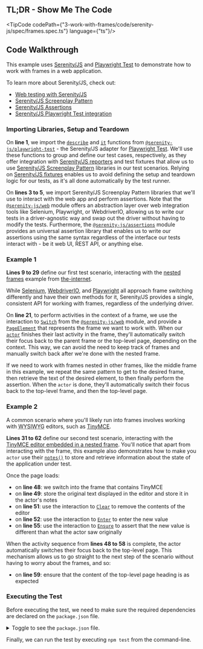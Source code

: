 
## TL;DR - Show Me The Code

<TipCode codePath={"3-work-with-frames/code/serenity-js/spec/frames.spec.ts"} language={"ts"}/>

## Code Walkthrough

This example uses [Serenity/JS](https://serenity-js.org) and [Playwright Test](https://serenity-js.org/handbook/test-runners/playwright-test/)
to demonstrate how to work with frames in a web application.

To learn more about Serenity/JS, check out:
- [Web testing with Serenity/JS](https://serenity-js.org/handbook/web-testing/)
- [Serenity/JS Screenplay Pattern](https://serenity-js.org/handbook/design/screenplay-pattern/)
- [Serenity/JS Assertions](https://serenity-js.org/handbook/design/assertions/)
- [Serenity/JS Playwright Test integration](https://serenity-js.org/handbook/test-runners/playwright-test/)

### Importing Libraries, Setup and Teardown

On **line 1**, we import the [`describe`](https://serenity-js.org/api/playwright-test/function/describe/)
and [`it`](https://serenity-js.org/api/playwright-test/function/it/) functions from
[`@serenity-js/playwright-test`](https://serenity-js.org/api/playwright-test/) - the Serenity/JS adapter for [Playwright Test](https://serenity-js.org/handbook/test-runners/playwright-test/).
We'll use these functions to group and define our test cases, respectively,
as they offer integration with [Serenity/JS reporters](https://serenity-js.org/handbook/reporting/)
and test fixtures that allow us to use [Serenity/JS Screenplay Pattern](https://serenity-js.org/handbook/design/screenplay-pattern/)
libraries in our test scenarios.
Relying on [Serenity/JS fixtures](https://serenity-js.org/api/playwright-test/interface/SerenityFixtures/) enables us
to avoid defining the setup and teardown logic for our tests, as it's all done automatically by the test runner.

On **lines 3 to 5**, we import Serenity/JS Screenplay Pattern libraries that we'll use to interact with the web app
and perform assertions.
Note that the [`@serenity-js/web`](https://serenity-js.org/api/web/) module offers an abstraction layer over web integration
tools like Selenium, Playwright, or WebdriverIO, allowing us to write our tests in a driver-agnostic way and swap out
the driver without having to modify the tests.
Furthermore, the [`@serenity-js/assertions`](https://serenity-js.org/api/assertions/) module provides an universal
assertion library that enables us to write our assertions using the same syntax regardless of the interface
our tests interact with - be it web UI, REST API, or anything else.

### Example 1

**Lines 9 to 29** define our first test scenario, interacting with the [nested frames](https://the-internet.herokuapp.com/nested_frames)
example from [the-internet](https://the-internet.herokuapp.com/nested_frames).

While [Selenium](https://www.selenium.dev/documentation/webdriver/interactions/windows/),
[WebdriverIO](https://webdriver.io/docs/api/webdriver/#switchtoframe),
and [Playwright](https://playwright.dev/docs/api/class-page#page-frame) all approach frame switching differently and have their own methods for it,
Serenity/JS provides a single, consistent API for working with frames, regardless of the underlying driver.

On **line 21**, to perform activities in the context of a frame, we use the interaction to [`Switch`](https://serenity-js.org/api/web/class/Switch/) from the
[`@serenity-js/web`](https://serenity-js.org/api/web/) module, and provide a [`PageElement`](https://serenity-js.org/api/web/class/PageElement/)
that represents the frame we want to work with.
When our [`actor`](https://serenity-js.org/handbook/design/screenplay-pattern/#actors) finishes their last activity in the frame,
they'll automatically switch their focus back to the parent frame or the top-level page, depending on the context.
This way, we can avoid the need to keep track of frames and manually switch back after we're done with the nested frame.

If we need to work with frames nested in other frames, like the middle frame in this example, we repeat the same pattern
to get to the desired frame, then retrieve the text of the desired element, to then finally perform the assertion.
When the `actor` is done, they'll automatically switch their focus back to the top-level frame, and then the top-level page.

### Example 2

A common scenario where you'll likely run into frames involves working with <abbr title="What You See Is What You Get">WYSIWYG</abbr> editors, such as [TinyMCE](http://www.tinymce.com/).

**Lines 31 to 62** define our second test scenario, interacting with the [TinyMCE editor embedded in a nested frame](https://the-internet.herokuapp.com/iframe).
You'll notice that apart from interacting with the frame, this example also demonstrates how to make you `actor`
use their [`notes()`](https://serenity-js.org/api/core/class/TakeNotes/) to store and retrieve information about the state of the application under test.

Once the page loads:
- on **line 48**: we switch into the frame that contains TinyMCE
- on **line 49**: store the original text displayed in the editor and store it in the actor's notes
- on **line 51**: use the interaction to [`Clear`](https://serenity-js.org/api/web/class/Clear/) to remove the contents of the editor
- on **line 52**: use the interaction to [`Enter`](https://serenity-js.org/api/web/class/Enter/) to enter the new value
- on **line 55**: use the interaction to [`Ensure`](https://serenity-js.org/api/assertions/class/Ensure/) to assert that the new value is different than what the actor saw originally

When the activity sequence from **lines 48 to 58** is complete, the actor automatically switches their focus back to the top-level page.
This mechanism allows us to go straight to the next step of the scenario without having to worry about the frames, and so:
- on **line 59**: ensure that the content of the top-level page heading is as expected

### Executing the Test

Before executing the test, we need to make sure the required dependencies are declared on the `package.json` file.

<details>
    <summary>Toggle to see the <code>package.json</code> file.</summary>
    <div>
        <TipCode codePath={"3-work-with-frames/code/serenity-js/package.json"} language={"json"}/>
    </div>
</details>

Finally, we can run the test by executing `npm test` from the command-line.



